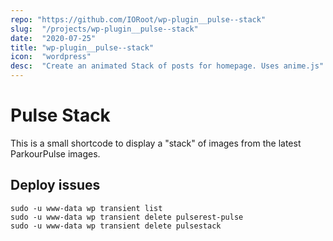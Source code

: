 ```yaml
---
repo: "https://github.com/IORoot/wp-plugin__pulse--stack"
slug:  "/projects/wp-plugin__pulse--stack"
date:  "2020-07-25"
title: "wp-plugin__pulse--stack"
icon:  "wordpress"
desc:  "Create an animated Stack of posts for homepage. Uses anime.js"
---
```

# Pulse Stack

This is a small shortcode to display a "stack" of images from the latest ParkourPulse images.

## Deploy issues

```
sudo -u www-data wp transient list
sudo -u www-data wp transient delete pulserest-pulse
sudo -u www-data wp transient delete pulsestack
```
